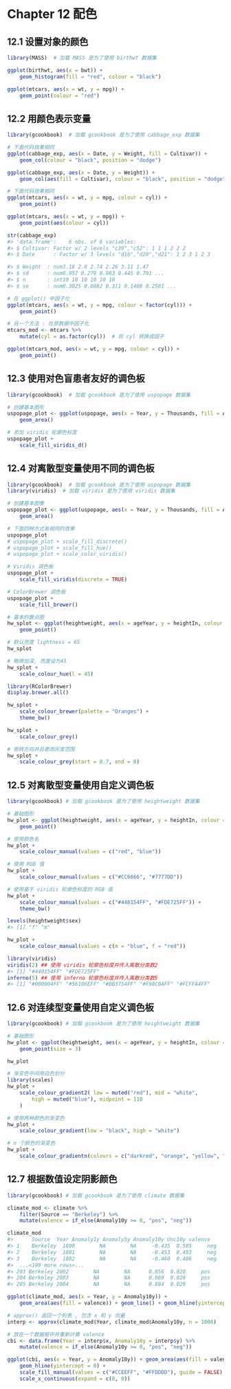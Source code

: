 # Chapter 12 配色

## 12.1 设置对象的颜色
```r
library(MASS)  # 加载 MASS 是为了使用 birthwt 数据集

ggplot(birthwt, aes(x = bwt)) +
    geom_histogram(fill = "red", colour = "black")

ggplot(mtcars, aes(x = wt, y = mpg)) +
    geom_point(colour = "red")

```

## 12.2 用颜色表示变量
```r
library(gcookbook)  # 加载 gcookbook 是为了使用 cabbage_exp 数据集

# 下面代码效果相同
ggplot(cabbage_exp, aes(x = Date, y = Weight, fill = Cultivar)) +
    geom_col(colour = "black", position = "dodge")

ggplot(cabbage_exp, aes(x = Date, y = Weight)) +
    geom_col(aes(fill = Cultivar), colour = "black", position = "dodge")

# 下面代码效果相同
ggplot(mtcars, aes(x = wt, y = mpg, colour = cyl)) +
    geom_point()

ggplot(mtcars, aes(x = wt, y = mpg)) +
    geom_point(aes(colour = cyl))

```
```r
str(cabbage_exp)
#> 'data.frame':    6 obs. of 6 variables:
#> $ Cultivar: Factor w/ 2 levels "c39","c52": 1 1 1 2 2 2
#> $ Date      : Factor w/ 3 levels "d16","d20","d21": 1 2 3 1 2 3

#> $ Weight  : num3.18 2.8 2.74 2.26 3.11 1.47
#> $ sd      : num0.957 0.279 0.983 0.445 0.791 ...
#> $ n       : int10 10 10 10 10 10
#> $ se      : num0.3025 0.0882 0.311 0.1408 0.2501 ...

```
```r
# 在 ggplot() 中因子化
ggplot(mtcars, aes(x = wt, y = mpg, colour = factor(cyl))) + 
    geom_point()

# 另一个方法 : 在原数据中因子化
mtcars_mod <- mtcars %>%
    mutate(cyl = as.factor(cyl))  # 将 cyl 转换成因子

ggplot(mtcars_mod, aes(x = wt, y = mpg, colour = cyl)) +
    geom_point()

```

## 12.3 使用对色盲患者友好的调色板
```r
library(gcookbook)  # 加载 gcookbook 是为了使用 uspopage 数据集

# 创建基本图形
uspopage_plot <- ggplot(uspopage, aes(x = Year, y = Thousands, fill = AgeGroup)) +
    geom_area()

# 添加 viridis 轮廓色标度
uspopage_plot +
    scale_fill_viridis_d()

```

## 12.4 对离散型变量使用不同的调色板
```r
library(gcookbook)  # 加载 gcookbook 是为了使用 uspopage 数据集
library(viridis)  # 加载 viridis 是为了使用 viridis 数据集

# 创建基本图像
uspopage_plot <- ggplot(uspopage, aes(x = Year, y = Thousands, fill = AgeGroup)) +
    geom_area()

# 下面四种方式有相同的效果
uspopage_plot
# uspopage_plot + scale_fill_discrete()
# uspopage_plot + scale_fill_hue()
# uspopage_plot + scale_color_viridis()

# Viridis 调色板
uspopage_plot +
    scale_fill_viridis(discrete = TRUE)

# ColorBrewer 调色板
uspopage_plot +
    scale_fill_brewer()

```
```r
# 基本的散点图
hw_splot <- ggplot(heightweight, aes(x = ageYear, y = heightIn, colour = sex)) +
    geom_point()

# 默认亮度 lightness = 65
hw_splot

# 略微加深, 亮度设为45
hw_splot +
    scale_colour_hue(l = 45)

```
```r
library(RColorBrewer)
display.brewer.all()

```
```r
hw_splot +
    scale_colour_brewer(palette = "Oranges") +
    theme_bw()

```
```r
hw_splot +
    scale_colour_grey()

# 倒转方向并且更改灰度范围
hw_splot +
    scale_colour_grey(start = 0.7, end = 0)

```

## 12.5 对离散型变量使用自定义调色板
```r
library(gcookbook) # 加载 gcookbook 是为了使用 heightweight 数据集

# 基础图形
hw_plot <- ggplot(heightweight, aes(x = ageYear, y = heightIn, colour = sex)) +
    geom_point()

# 使用颜色名
hw_plot +
    scale_colour_manual(values = c("red", "blue"))

# 使用 RGB 值
hw_plot +
    scale_colour_manual(values = c("#CC6666", "#7777DD"))

# 使用基于 viridis 轮廓色标度的 RGB 值
hw_plot +
    scale_colour_manual(values = c("#440154FF", "#FDE725FF")) +
    theme_bw()

```
```r
levels(heightweight$sex)
#> [1] "f" "m"

```
```r
hw_plot +
    scale_colour_manual(values = c(m = "blue", f = "red"))

```
```r
library(viridis)
viridis(2) ## 使用 viridis 轮廓色标度并传入离散分类数2
#> [1] "#440154FF" "#FDE725FF"
inferno(5) ## 使用 inferno 轮廓色标度并传入离散分类数5
#> [1] "#000004FF" "#56106EFF" "#BB3754FF" "#F98C0AFF" "#FCFFA4FF"

```

## 12.6 对连续型变量使用自定义调色板
```r
library(gcookbook) # 加载 gcookbook 是为了使用 heightweight 数据集

# 基础图形
hw_plot <- ggplot(heightweight, aes(x = ageYear, y = heightIn, colour = weightLb)) +
    geom_point(size = 3)

hw_plot 

# 渐变色中间用白色划分
library(scales)
hw_plot +
    scale_colour_gradient2( low = muted("red"), mid = "white",
        high = muted("blue"), midpoint = 110
    )

# 使用两种颜色的渐变色
hw_plot +
    scale_colour_gradient(low = "black", high = "white")

# n 个颜色的渐变色
hw_plot +
    scale_colour_gradientn(colours = c("darkred", "orange", "yellow", "white"))

```

## 12.7 根据数值设定阴影颜色
```r
library(gcookbook) # 加载 gcookbook 是为了使用 climate 数据集

climate_mod <- climate %>%
    filter(Source == "Berkeley") %>%
    mutate(valence = if_else(Anomaly10y >= 0, "pos", "neg"))

climate_mod
#>      Source  Year Anomaly1y Anomaly5y Anomaly10y Unc10y valence
#> 1    Berkeley  1800        NA        NA     -0.435  0.505     neg
#> 2    Berkeley  1801        NA        NA     -0.453  0.493     neg
#> 3    Berkeley  1802        NA        NA     -0.460  0.486     neg
#>  ...<199 more rows>...
#> 203 Berkeley 2002        NA        NA      0.856  0.028     pos
#> 204 Berkeley 2003        NA        NA      0.869  0.028     pos
#> 205 Berkeley 2004        NA        NA      0.884  0.029     pos

```
```r
ggplot(climate_mod, aes(x = Year, y = Anomaly10y)) +
    geom_area(aes(fill = valence)) + geom_line() + geom_hline(yintercept = 0)

```
```r
# approx() 返回一个列表 , 包含 x 和 y 向量
interp <- approx(climate_mod$Year, climate_mod$Anomaly10y, n = 1000)

# 放在一个数据框中并重新计算 valence
cbi <- data.frame(Year = interp$x, Anomaly10y = interp$y) %>%
    mutate(valence = if_else(Anomaly10y >= 0, "pos", "neg"))

```
```r
ggplot(cbi, aes(x = Year, y = Anomaly10y)) + geom_area(aes(fill = valence), alpha = .4) + geom_line() +
    geom_hline(yintercept = 0) +
    scale_fill_manual(values = c("#CCEEFF", "#FFDDDD"), guide = FALSE) +
    scale_x_continuous(expand = c(0, 0))

```

